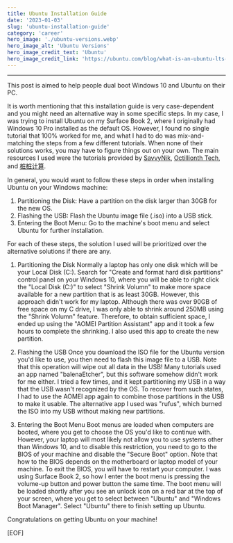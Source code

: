```yaml
---
title: Ubuntu Installation Guide
date: '2023-01-03'
slug: 'ubuntu-installation-guide'
category: 'career'
hero_image: './ubuntu-versions.webp'
hero_image_alt: 'Ubuntu Versions'
hero_image_credit_text: 'Ubuntu'
hero_image_credit_link: 'https://ubuntu.com/blog/what-is-an-ubuntu-lts-release'
---
```


---

This post is aimed to help people dual boot Windows 10 and Ubuntu on their PC.

It is worth mentioning that this installation guide is very case-dependent and you might need an alternative way in some specific steps. In my case, I was trying to install Ubuntu on my Surface Book 2, where I originally had Windows 10 Pro installed as the default OS. However, I found no single tutorial that 100% worked for me, and what I had to do was mix-and-matching the steps from a few different tutorials. When none of their solutions works, you may have to figure things out on your own. The main resources I used were the tutorials provided by [SavvyNik](https://youtu.be/GXxTxBPKecQ), [Octillionth Tech](https://youtu.be/Kc4jUDu5_tk), and [桩桩计算](https://www.bilibili.com/video/BV11k4y1k7Li/).

In general, you would want to follow these steps in order when installing Ubuntu on your Windows machine:

1. Partitioning the Disk: Have a partition on the disk larger than 30GB for the new OS.
2. Flashing the USB: Flash the Ubuntu image file (.iso) into a USB stick.
3. Entering the Boot Menu: Go to the machine&#39;s boot menu and select Ubuntu for further installation.

For each of these steps, the solution I used will be prioritized over the alternative solutions if there are any.

1. Partitioning the Disk
   Normally a laptop has only one disk which will be your Local Disk (C:). Search for &#34;Create and format hard disk partitions&#34; control panel on your Windows 10, where you will be able to right click the &#34;Local Disk (C:)&#34; to select &#34;Shrink Volumn&#34; to make more space available for a new partition that is as least 30GB.
   However, this approach didn&#39;t work for my laptop. Although there was over 90GB of free space on my C drive, I was only able to shrink around 250MB using the &#34;Shrink Volumn&#34; feature. Therefore, to obtain sufficient space, I ended up using the &#34;AOMEI Partition Assistant&#34; app and it took a few hours to complete the shrinking. I also used this app to create the new partition.

2. Flashing the USB
   Once you download the ISO file for the Ubuntu version you&#39;d like to use, you then need to flash this image file to a USB. Note that this operation will wipe out all data in the USB! Many tutorials used an app named &#34;balenaEtcher&#34;, but this software somehow didn&#39;t work for me either. I tried a few times, and it kept partitioning my USB in a way that the USB wasn&#39;t recognized by the OS. To recover from such states, I had to use the AOMEI app again to combine those partitions in the USB to make it usable.
   The alternative app I used was &#34;rufus&#34;, which burned the ISO into my USB without making new partitions.

3. Entering the Boot Menu
   Boot menus are loaded when computers are booted, where you get to choose the OS you&#39;d like to continue with. However, your laptop will most likely not allow you to use systems other than Windows 10, and to disable this restriction, you need to go to the BIOS of your machine and disable the &#34;Secure Boot&#34; option. Note that how to the BIOS depends on the motherboard or laptop model of your machine. To exit the BIOS, you will have to restart your computer.
   I was using Surface Book 2, so how I enter the boot menu is pressing the volume-up button and power button the same time. The boot menu will be loaded shortly after you see an unlock icon on a red bar at the top of your screen, where you get to select between &#34;Ubuntu&#34; and &#34;Windows Boot Manager&#34;. Select &#34;Ubuntu&#34; there to finish setting up Ubuntu.

Congratulations on getting Ubuntu on your machine!

[EOF]